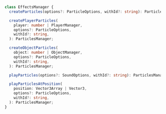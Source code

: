 ```ts
class EffectsManager {
  createParticles(options?: ParticleOptions, withId?: string): ParticlesManager;

  createPlayerParticles(
    player: number | PlayerManager,
    options?: ParticleOptions,
    withId?: string,
  ): ParticlesManager;

  createObjectParticles(
    object: number | ObjectManager,
    options?: ParticleOptions,
    withId?: string,
  ): ParticlesManager;

  playParticles(options?: SoundOptions, withId?: string): ParticlesManager;

  playParticlesAtPosition(
    position: Vector3Array | Vector3,
    options?: ParticleOptions,
    withId?: string,
  ): ParticlesManager;
}
```
